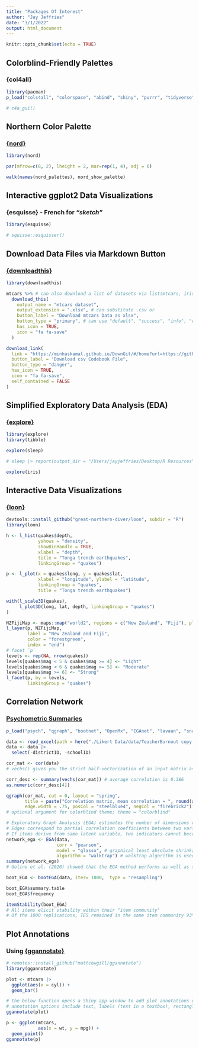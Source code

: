 ```yaml
---
title: "Packages Of Interest"
author: "Jay Jeffries"
date: "3/1/2022"
output: html_document
---
```


```r
knitr::opts_chunk$set(echo = TRUE)
```

## Colorblind-Friendly Palettes
### {col4all}

```r
library(pacman)
p_load("cols4all", "colorspace", "abind", "shiny", "purrr", "tidyverse", "here", "readxl", "ggplot2", install = T)

# c4a_gui()
```

## Northern Color Palette
### [{nord}]("https://cran.r-project.org/web/packages/nord/readme/README.html")

```r
library(nord)

par(mfrow=c(8, 2), lheight = 2, mar=rep(1, 4), adj = 0)

walk(names(nord_palettes), nord_show_palette)
```

## Interactive ggplot2 Data Visualizations
### {esquisse} - French for *"sketch"*

```r
library(esquisse)

# squisse::esquisser()
```

## Download Data Files via Markdown Button
### [{downloadthis}]("https://fmmattioni.github.io/downloadthis/articles/downloadthis.html")

```r
library(downloadthis)

mtcars %>% # can also download a list of datasets via list(mtcars, iris) %>% but this can only save as .xlsx or .Rds file types
  download_this(
    output_name = "mtcars dataset",
    output_extension = ".xlsx", # can substitute .csv or 
    button_label = "Download mtcars Data as xlsx",
    button_type = "primary", # can use "default", "success", "info", "warning", "danger" for different button colors 
    has_icon = TRUE,
    icon = "fa fa-save"
  )

download_link(
  link = "https://minhaskamal.github.io/DownGit/#/home?url=https://github.com/jjeffries13/Technostress/blob/main/Technostress_Codebook.csv",
  button_label = "Download csv Codebook File",
  button_type = "danger",
  has_icon = TRUE,
  icon = "fa fa-save",
  self_contained = FALSE
)
```

## Simplified Exploratory Data Analysis (EDA)
### [{explore}]("https://github.com/rolkra/explore")

```r
library(explore)
library(tibble)

explore(sleep)

# sleep |> report(output_dir = "/Users/jayjeffries/Desktop/R Resources", target = extra, split = F)

explore(iris)
```

## Interactive Data Visualizations
### [{loon}]("https://great-northern-diver.github.io/loon/")

```r
devtools::install_github("great-northern-diver/loon", subdir = "R")
library(loon)

h <- l_hist(quakes$depth,
            yshows = "density",
            showBinHandle = TRUE,
            xlabel = "depth",
            title = "Tonga trench earthquakes",
            linkingGroup = "quakes")

p <- l_plot(x = quakes$long, y = quakes$lat,
            xlabel = "longitude", ylabel = "latitude",
            linkingGroup = "quakes",
            title = "Tonga trench earthquakes")

with(l_scale3D(quakes),
     l_plot3D(long, lat, depth, linkingGroup = "quakes")
)

NZFijiMap <- maps::map("world2", regions = c("New Zealand", "Fiji"), plot = FALSE)
l_layer(p, NZFijiMap,
        label = "New Zealand and Fiji",
        color = "forestgreen",
        index = "end")
# facet `p`
levels <- rep(NA, nrow(quakes))
levels[quakes$mag < 5 & quakes$mag >= 4] <- "Light"
levels[quakes$mag < 6 & quakes$mag >= 5] <- "Moderate"
levels[quakes$mag >= 6] <- "Strong"
l_facet(p, by = levels, 
        linkingGroup = "quakes")

```

## Correlation Network
### [Psychometric Summaries]("https://eiko-fried.com/creating-basic-psychometric-summaries-in-r/")

```r
p_load("psych", "qgraph", "bootnet", "OpenMx", "EGAnet", "lavaan", "sna", install = T)

data <- read_excel(path = here("./Likert Data/data/TeacherBurnout copy.xlsx")) 
data <- data |>
  select(-districtID, -schoolID)

cor_mat <- cor(data)
# vechs() gives you the strict half-vectorization of an input matrix as a column vector; i.e., the correlations above the diagonal

corr_desc <- summary(vechs(cor_mat)) # average correlation is 0.386
as.numeric(corr_desc[4])

qgraph(cor_mat, cut = 0, layout = "spring", 
       title = paste("Correlation matrix, mean correlation = ", round(as.numeric(corr_desc[4]), digits = 2), sep = " "),
       edge.width = .75, posCol = "steelblue4", negCol = "firebrick2")
# optional argument for colorblind theme; theme = "colorblind"

# Exploratory Graph Analysis (EGA) estimates the number of dimensions of a given dataset or correlation matrix based 
# Edges correspond to partial correlation coefficients between two variables after conditioning on all other variables in the network
# If items derive from same latent variable, two indicators cannot become independent after conditioning on observed variables because they are both caused by a latent variable (i.e., the edge strength between two indicators should not be zero).
network_ega <- EGA(data, 
                   corr = "pearson",
                   model = "glasso", # graphical least absolute shrinkage and selection operator (glasso); computes partial correlation matrix
                   algorithm = "walktrap") # walktrap algorithm is used to find the number of clusters of the partial correlation matrix
summary(network_ega)
# Golino et al. (2020) showed that the EGA method performs as well as the best factor-analytic techniques

boot_EGA <- bootEGA(data, iter= 1000,  type = "resampling")

boot_EGA$summary.table
boot_EGA$frequency

itemStability(boot_EGA)
# All items elicit stability within their "item community"
# Of the 1000 replications, TE5 remained in the same item community 93% of the time
```

## Plot Annotations
### Using [{ggannotate}]("https://github.com/MattCowgill/ggannotate")

```r
# remotes::install_github("mattcowgill/ggannotate")
library(ggannotate)

plot <- mtcars |>
  ggplot(aes(x = cyl)) +
  geom_bar()

# the below function opens a Shiny app window to add plot annotations via point-and-click methods
# annotation options include text, labels (text in a textbox), rectangles, and curved arrows
ggannotate(plot)

p <- ggplot(mtcars, 
            aes(x = wt, y = mpg)) + 
  geom_point() 
ggannotate(p)
```

